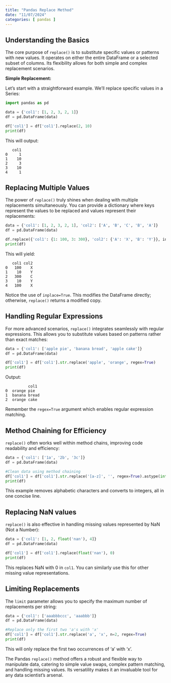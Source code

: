 ```yaml
---
title: "Pandas Replace Method"
date: "11/07/2024"
categories: [ pandas ]
---
```


## Understanding the Basics

The core purpose of `replace()` is to substitute specific values or patterns with new values.  It operates on either the entire DataFrame or a selected subset of columns.  Its flexibility allows for both simple and complex replacement scenarios.

**Simple Replacement:**

Let's start with a straightforward example.  We'll replace specific values in a Series:


```python
import pandas as pd

data = {'col1': [1, 2, 3, 2, 1]}
df = pd.DataFrame(data)

df['col1'] = df['col1'].replace(2, 10)
print(df)
```

This will output:

```
   col1
0     1
1    10
2     3
3    10
4     1
```

## Replacing Multiple Values

The power of `replace()` truly shines when dealing with multiple replacements simultaneously. You can provide a dictionary where keys represent the values to be replaced and values represent their replacements:

```python
data = {'col1': [1, 2, 3, 2, 1], 'col2': ['A', 'B', 'C', 'B', 'A']}
df = pd.DataFrame(data)

df.replace({'col1': {1: 100, 3: 300}, 'col2': {'A': 'X', 'B': 'Y'}}, inplace=True)
print(df)
```

This will yield:


```
   col1 col2
0   100    X
1    10    Y
2   300    C
3    10    Y
4   100    X
```

Notice the use of `inplace=True`. This modifies the DataFrame directly; otherwise, `replace()` returns a modified copy.


## Handling Regular Expressions

For more advanced scenarios, `replace()` integrates seamlessly with regular expressions. This allows you to substitute values based on patterns rather than exact matches:


```python
data = {'col1': ['apple pie', 'banana bread', 'apple cake']}
df = pd.DataFrame(data)

df['col1'] = df['col1'].str.replace('apple', 'orange', regex=True)
print(df)
```

Output:


```
          col1
0  orange pie
1  banana bread
2  orange cake
```

Remember the `regex=True` argument which enables regular expression matching.


##  Method Chaining for Efficiency

`replace()` often works well within method chains, improving code readability and efficiency:


```python
data = {'col1': ['1a', '2b', '3c']}
df = pd.DataFrame(data)

#Clean data using method chaining
df['col1'] = df['col1'].str.replace('[a-z]', '', regex=True).astype(int)
print(df)
```

This example removes alphabetic characters and converts to integers, all in one concise line.


##  Replacing NaN values

`replace()` is also effective in handling missing values represented by NaN (Not a Number):


```python
data = {'col1': [1, 2, float('nan'), 4]}
df = pd.DataFrame(data)

df['col1'] = df['col1'].replace(float('nan'), 0)
print(df)
```

This replaces NaN with 0 in `col1`.  You can similarly use this for other missing value representations.


##  Limiting Replacements

The `limit` parameter allows you to specify the maximum number of replacements per string:


```python
data = {'col1': ['aaabbbccc', 'aaabbb']}
df = pd.DataFrame(data)

#Replace only the first two 'a's with 'x'
df['col1'] = df['col1'].str.replace('a', 'x', n=2, regex=True)
print(df)
```

This will only replace the first two occurrences of 'a' with 'x'.


The Pandas `replace()` method offers a robust and flexible way to manipulate data, catering to simple value swaps, complex pattern matching, and handling missing values. Its versatility makes it an invaluable tool for any data scientist's arsenal.

